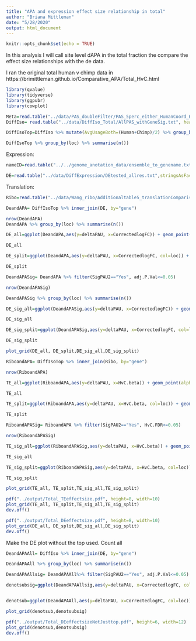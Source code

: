 ```yaml
---
title: "APA and expression effect size relationship in total"
author: "Briana Mittleman"
date: "5/28/2020"
output: html_document
---
```


```r
knitr::opts_chunk$set(echo = TRUE)
```

In this analysis I will call site level dAPA in the total fraction the compare the effect size relationships with the de data.  

I ran the original total human v chimp data in https://brimittleman.github.io/Comparative_APA/Total_HvC.html

```r

library(qvalue)
library(tidyverse)
library(ggpubr)
library(cowplot)
```


```r
Meta=read.table("../data/PAS_doubleFilter/PAS_5perc_either_HumanCoord_BothUsage_meta_doubleFilter.txt", header = T, stringsAsFactors = F)  %>% dplyr::select(PAS, chr, start,end, loc)
DiffIso= read.table("../data/DiffIso_Total/AllPAS_withGeneSig.txt", header = T,stringsAsFactors = F) %>% inner_join(Meta, by=c("chr", 'start','end')) %>% filter(loc %in% c("intron","utr3"))

DiffIsoTop=DiffIso %>% mutate(AvgUsageBoth=(Human+Chimp)/2) %>% group_by(gene) %>% arrange(p.adjust,desc(AvgUsageBoth)) %>% slice(1) %>% ungroup()

DiffIsoTop %>% group_by(loc) %>% summarise(n())
```


Expression:

```r
nameID=read.table("../../genome_anotation_data/ensemble_to_genename.txt",sep="\t", header = T, stringsAsFactors = F) %>% dplyr::select(Gene_stable_ID, Gene.name)

DE=read.table("../data/DiffExpression/DEtested_allres.txt",stringsAsFactors = F,header = F, col.names = c("Gene_stable_ID" ,"logFC" ,"AveExpr" , "t" ,  "P.Value" ,  "adj.P.Val", "B"  )) %>% inner_join(nameID,by="Gene_stable_ID") %>% dplyr::rename('gene'=Gene.name) %>% dplyr::select(-Gene_stable_ID) %>% mutate(CorrectedlogFC=-1*logFC)

```

Translation: 

```r
Ribo=read.table("../data/Wang_ribo/Additionaltable5_translationComparisons.txt",header = T, stringsAsFactors = F) %>% rename("Gene_stable_ID"= ENSG) %>% inner_join(nameID,by="Gene_stable_ID") %>% dplyr::select(Gene.name, HvC.beta, HvC.pvalue, HvC.FDR) %>% rename("gene"=Gene.name)

```

```r
DeandAPA= DiffIsoTop %>% inner_join(DE, by="gene")

nrow(DeandAPA)
DeandAPA %>% group_by(loc) %>% summarise(n())
```

```r
DE_all=ggplot(DeandAPA,aes(y=deltaPAU, x=CorrectedlogFC)) + geom_point(alpha=.3) + geom_smooth(method="lm") + labs(title="Total APA v DE", x="DE log effect size", y="Difference in PAS Usage") + scale_color_brewer(palette = "Set1",name="", labels=c("Intronic", "3' UTR"))+ stat_cor(label.x = -8,label.y = -1) +theme_classic(base_size = 12)

DE_all
```

```r
DE_split=ggplot(DeandAPA,aes(y=deltaPAU, x=CorrectedlogFC, col=loc)) + geom_point(alpha=.3) + geom_smooth(aes(col=loc),method="lm") + labs(title="Total APA v DE", x="DE log effect size", y="Difference in PAS Usage") + scale_color_brewer(palette = "Set1",name="", labels=c("Intronic", "3' UTR"))+ stat_cor(aes(col=loc),label.x = c(-8,-1),label.y = -1) +theme_classic(base_size = 12)

DE_split
```

```r
DeandAPASig= DeandAPA %>% filter(SigPAU2=="Yes", adj.P.Val<=0.05)

nrow(DeandAPASig)

DeandAPASig %>% group_by(loc) %>% summarise(n())
```

```r
DE_sig_all=ggplot(DeandAPASig,aes(y=deltaPAU, x=CorrectedlogFC)) + geom_point(alpha=.3) + geom_smooth(method="lm") + labs(title="TotalSignificant differences in Total APA and expression", x="DE log effect size", y="Difference in PAS Usage") + scale_color_brewer(palette = "Set1",name="", labels=c("Intronic", "3' UTR"))+ stat_cor(label.x = -8,label.y = -1) +theme_classic(base_size = 12)

DE_sig_all
```

```r
DE_sig_split=ggplot(DeandAPASig,aes(y=deltaPAU, x=CorrectedlogFC, col=loc)) + geom_point(alpha=.3) + geom_smooth(aes(col=loc),method="lm") + labs(title="Significant differences in Total APA and expression", x="DE log effect size", y="Difference in PAS Usage") + scale_color_brewer(palette = "Set1",name="", labels=c("Intronic", "3' UTR"))+ stat_cor(aes(col=loc),label.x = c(-8,-1),label.y = -1) +theme_classic(base_size = 12)

DE_sig_split
```


```r
plot_grid(DE_all, DE_split,DE_sig_all,DE_sig_split)
```

```r
RiboandAPA= DiffIsoTop %>% inner_join(Ribo, by="gene")

nrow(RiboandAPA)
```

```r
TE_all=ggplot(RiboandAPA,aes(y=deltaPAU, x=HvC.beta)) + geom_point(alpha=.3) + geom_smooth(method="lm") + labs(title="Total APA v TE", x="TE effect size", y="Difference in PAS Usage") + scale_color_brewer(palette = "Set1",name="", labels=c("Intronic", "3' UTR"))+ stat_cor(label.x = -8,label.y = -1) +theme_classic(base_size = 12)

TE_all
```

```r
TE_split=ggplot(RiboandAPA,aes(y=deltaPAU, x=HvC.beta, col=loc)) + geom_point(alpha=.3) + geom_smooth(aes(col=loc),method="lm") + labs(title="Total APA v TE", x="TE effect size", y="Difference in PAS Usage") + scale_color_brewer(palette = "Set1",name="", labels=c("Intronic", "3' UTR"))+ stat_cor(aes(col=loc),label.x = c(-8,1),label.y = -1) +theme_classic(base_size = 12)

TE_split
```


```r
RiboandAPASig= RiboandAPA %>% filter(SigPAU2=="Yes", HvC.FDR<=0.05)

nrow(RiboandAPASig)
```

```r
TE_sig_all=ggplot(RiboandAPASig,aes(y=deltaPAU, x=HvC.beta)) + geom_point(alpha=.3) + geom_smooth(method="lm") + labs(title="Significant differences in Total APA and translation", x="TE effect size", y="Difference in PAS Usage") + scale_color_brewer(palette = "Set1",name="", labels=c("Intronic", "3' UTR"))+ stat_cor(label.x = -8,label.y = -1) +theme_classic(base_size = 12)

TE_sig_all
```

```r
TE_sig_split=ggplot(RiboandAPASig,aes(y=deltaPAU, x=HvC.beta, col=loc)) + geom_point(alpha=.3) + geom_smooth(aes(col=loc),method="lm") + labs(title="Significant differences in Total APA and translation", x="TE effect size", y="Difference in PAS Usage") + scale_color_brewer(palette = "Set1",name="", labels=c("Intronic", "3' UTR"))+ stat_cor(aes(col=loc),label.x = c(-8,1),label.y = -1) +theme_classic(base_size = 12)

TE_sig_split
```
```r
plot_grid(TE_all, TE_split,TE_sig_all,TE_sig_split)
```


```r
pdf("../output/Total_TEeffectsize.pdf", height=8, width=10)
plot_grid(TE_all, TE_split,TE_sig_all,TE_sig_split)
dev.off()
```


```r
pdf("../output/Total_DEeffectsize.pdf", height=8, width=10)
plot_grid(DE_all, DE_split,DE_sig_all,DE_sig_split)
dev.off()
```


Make the DE plot without the top used. Count all  

```r
DeandAPAAll= DiffIso %>% inner_join(DE, by="gene")

DeandAPAAll %>% group_by(loc) %>% summarise(n())

DeandAPAAllsig= DeandAPAAll%>% filter(SigPAU2=="Yes", adj.P.Val<=0.05)

denotsubsig=ggplot(DeandAPAAllsig,aes(y=deltaPAU, x=CorrectedlogFC, col=loc)) + geom_point(alpha=.3) + geom_smooth(aes(col=loc),method="lm") + labs(title="Significant differences in Total APA and expression \n(not just top used)", x="DE log effect size", y="Difference in PAS Usage") + scale_color_brewer(palette = "Set1",name="", labels=c("Intronic", "3' UTR"))+ stat_cor(aes(col=loc),label.x = c(-8,-1),label.y = -1) +theme_classic(base_size = 12)


denotsub=ggplot(DeandAPAAll,aes(y=deltaPAU, x=CorrectedlogFC, col=loc)) + geom_point(alpha=.3) + geom_smooth(aes(col=loc),method="lm") + labs(title=" Total APA and expression\n (not just top used)", x="DE log effect size", y="Difference in PAS Usage") + scale_color_brewer(palette = "Set1",name="", labels=c("Intronic", "3' UTR"))+ stat_cor(aes(col=loc),label.x = c(-8,-1),label.y = -1) +theme_classic(base_size = 12)
```

```r
plot_grid(denotsub,denotsubsig)
```

```r
pdf("../output/Total_DEeffectsizeNotJusttop.pdf", height=6, width=12)
plot_grid(denotsub,denotsubsig)
dev.off()
```
